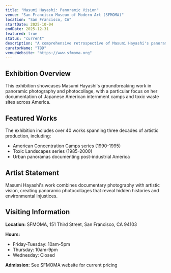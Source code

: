 ```yaml
---
title: "Masumi Hayashi: Panoramic Vision"
venue: "San Francisco Museum of Modern Art (SFMOMA)"
location: "San Francisco, CA"
startDate: 2025-10-04
endDate: 2025-12-31
featured: true
status: "current"
description: "A comprehensive retrospective of Masumi Hayashi's panoramic photocollages, featuring works from her American Concentration Camps series and environmental documentation."
curatorName: "TBD"
venueWebsite: "https://www.sfmoma.org"
---
```


## Exhibition Overview

This exhibition showcases Masumi Hayashi's groundbreaking work in panoramic photography and photocollage, with a particular focus on her documentation of Japanese American internment camps and toxic waste sites across America.

## Featured Works

The exhibition includes over 40 works spanning three decades of artistic production, including:

- American Concentration Camps series (1990-1995)
- Toxic Landscapes series (1985-2000)
- Urban panoramas documenting post-industrial America

## Artist Statement

Masumi Hayashi's work combines documentary photography with artistic vision, creating panoramic photocollages that reveal hidden histories and environmental injustices.

## Visiting Information

**Location:** SFMOMA, 151 Third Street, San Francisco, CA 94103

**Hours:**
- Friday-Tuesday: 10am-5pm
- Thursday: 10am-9pm
- Wednesday: Closed

**Admission:** See SFMOMA website for current pricing
